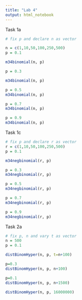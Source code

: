 ```yaml
---
title: "Lab 4"
output: html_notebook
---
```


Task 1a

```r
# fix p and declare n as vector

n = c(1,10,50,100,250,500)
p = 0.1

m34binomial(n, p)
```

```r
p = 0.3

m34binomial(n, p)
```

```r
p = 0.5
m34binomial(n, p)
```

```r
p = 0.7
m34binomial(n, p)
```

```r
p = 0.9
m34binomial(n, p)
```

Task 1c

```r
# fix p and declare r as vector
r = c(1,10,50,100,250,500)
p = 0.1

m34negbinomial(r, p)
```

```r
p = 0.3
m34negbinomial(r, p)
```

```r
p = 0.5
m34negbinomial(r, p)
```

```r
p = 0.7
m34negbinomial(r, p)
```

```r
p = 0.9
m34negbinomial(r, p)
```

Task 2a

```r
# fix p, n and vary t as vector
n = 500
p = 0.1

distBinomHyper(n, p, t=n+100)
```

```r
p=0.3
distBinomHyper(n, p, n+100)
```

```r
p=0.1
distBinomHyper(n, p, n+1500)
```

```r
distBinomHyper(n, p, 16000000)
```
